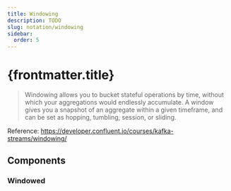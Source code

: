 ```yaml
---
title: Windowing
description: TODO
slug: notation/windowing
sidebar:
  order: 5
---
```



# {frontmatter.title}

> Windowing allows you to bucket stateful operations by time, without which your aggregations would endlessly accumulate.
> A window gives you a snapshot of an aggregate within a given timeframe, and can be set as hopping, tumbling, session, or sliding.

Reference: https://developer.confluent.io/courses/kafka-streams/windowing/

## Components

### Windowed
<LibraryComponent name="windowed" width={140}
                  description="Tumbling, Sliding, Hopping, Session"/>

